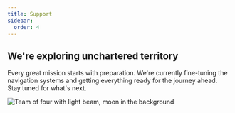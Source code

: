 ```yaml
---
title: Support
sidebar:
  order: 4
---
```


## We're exploring unchartered territory
Every great mission starts with preparation. We're currently fine-tuning the navigation systems and getting everything ready for the journey ahead. Stay tuned for what's next.

![Team of four with light beam, moon in the background ](/images/beam.webp)